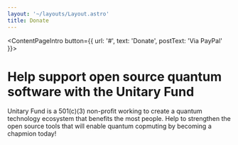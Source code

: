 ```yaml
---
layout: '~/layouts/Layout.astro'
title: Donate
---
```



<ContentPageIntro button={{ url: '#', text: 'Donate', postText: 'Via PayPal' }}>
# Help support open source quantum software with the Unitary Fund

Unitary Fund is a 501(c)(3) non-profit working to create a quantum technology ecosystem that benefits the most people.
Help to strengthen the open source tools that will enable quantum copmuting by becoming a chapmion today!

</ContentPageIntro>
